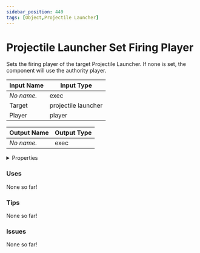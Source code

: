 ```yaml
---
sidebar_position: 449
tags: [Object,Projectile Launcher]
---
```


# Projectile Launcher Set Firing Player

Sets the firing player of the target Projectile Launcher. If none is set, the component will use the authority player.




<EsbSvg />

| Input Name | Input Type |
|-----------|-----------|
| *No name.* | exec |
| Target | projectile launcher |
| Player | player |

| Output Name | Output Type |
|-----------|-----------|
| *No name.* | exec |


<details>
  <summary>Properties</summary>
  <div>
    <div>
    <table>
      <thead>
        <tr>
          <th>Is beta required?</th>
          <th>❌</th>
        </tr>
        <tr>
          <th>Is this chip a trolling risk?</th>
          <th>❌</th>
        </tr>
        <tr>
          <th>Chip UUID</th>
          <th>ebff1459-5eb7-456c-a753-f8267d45f79d</th>
        </tr>
      </thead>
    </table>
    </div>
  </div>
</details>

### Uses

None so far!

### Tips

None so far!

### Issues

None so far!